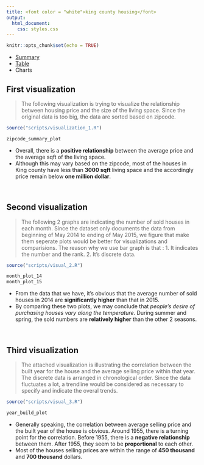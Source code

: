 ```yaml
---
title: <font color = "white">king county housing</font>
output:
  html_document:
    css: styles.css
---
```


```r
knitr::opts_chunk$set(echo = TRUE)
```
<div id = "navbar">
  <ul id = "a">
    <li id = "b">
      <a id = "left" href = "index.html">
        Summary
      </a>
    </li>
    <li id = "b">
      <a id = "left" href = "table.html">
        Table
      </a>
    </li>
    <li id = "b">
      <a id = "left" class = "active">
        Charts
      </a>
    </li>
  </ul>
</div>

## First visualization 

> The following visualization is trying to visualize the relationship between housing price and the size of the living space. Since the original data is too big, the data are sorted based on zipcode. 

```r
source("scripts/visualization_1.R")
```

```r
zipcode_summary_plot
```

- Overall, there is a **positive relationship** between the average price and the average sqft of the living space. 
- Although this may vary based on the zipcode, most of the houses in King county have less than **3000 sqft** living space and the accordingly price remain below **one million dollar**. 

<br>

## Second visualization

> The following 2 graphs are indicating the number of sold houses in each month. Since the dataset only documents the data from beginning of May 2014 to ending of May 2015, we figure that make them seperate plots would be better for visualizations and comparisions. The reason why we use bar graph is that :
1. It indicates the number and the rank.
2. It's discrete data. 

```r
source("scripts/visual_2.R")
```

```r
month_plot_14
month_plot_15
```

- From the data that we have, it's obvious that the average number of sold houses in 2014 are **significantly higher** than that in 2015.
- By comparing these two plots, we may conclude that _people's desire of purchasing houses vary along the temperature_. During summer and spring, the sold numbers are **relatively higher** than the other 2 seasons. 

<br>

## Third visualization

> The attached visualization is illustrating the correlation between the built year for the house and the average selling price within that year. The discrete data is arranged in chronological order. Since the data fluctuates a lot, a trendline would be considered as necessary to specify and indicate the overal trends.

```r
source("scripts/visual_3.R")
```

```r
year_build_plot
```

- Generally speaking, the correlation between average selling price and the built year of the house is obvious. Around 1955, there is a turning point for the correlation. Before 1955, there is a **negative relationship** between them. After 1955, they seem to be **proportional** to each other.
- Most of the houses selling prices are within the range of **450 thousand** and **700 thousand** dollars. 